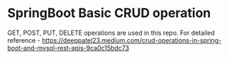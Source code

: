 # SpringBoot Basic CRUD operation
GET, POST, PUT, DELETE operations are used in this repo. For detailed reference - https://deeppatel23.medium.com/crud-operations-in-spring-boot-and-mysql-rest-apis-9ca0c15bdc73
